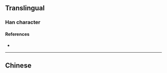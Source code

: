 {{also|濫}}
{{character info/new}}
==Translingual==

===Han character===
{{Han char|rn=85|rad=水|as=10|sn=13|four=|canj=ELIT|ids=⿰氵监}}

====References====
* {{Han ref|kx=0643.241|hdz=31698.020|uh=6EE5|ud=28389}}

----

==Chinese==
{{zh-see|濫}}
